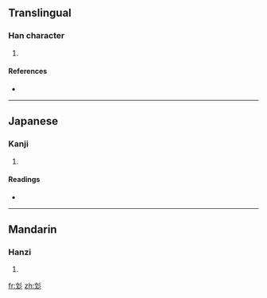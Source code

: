 ==Translingual==

===Han character===
{{Han char|rn=59|rad=彡|as=04|sn=7|four=|canj=卜大竹竹竹 (YKHHH)}}

# {{defn|Han|sort=彡04}}

====References====
* {{Han ref|kx=0363.070|dkj=09971|dj=0682.020|hdz=20853.030|uh=5F63|ud=24419}}

----

==Japanese==

===Kanji===
{{ja-kanji|grade=|rs=彡04}}

# {{defn|Japanese}}

====Readings====
* {{ja-readings|on=[[ぶん]] (bun), [[もん]] (mon)|kun=[[あや]] (aya)}}

----

==Mandarin==

===Hanzi===
{{cmn-hanzi|pin=[[wén]] ([[wen2]])|wg=wen<sup>2</sup>}}

# {{defn|Mandarin}}

[[fr:彣]]
[[zh:彣]]